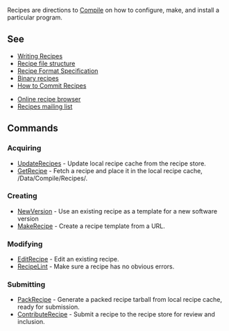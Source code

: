 Recipes are directions to [[Compile]] on how to configure, make, and install a particular program.
== See ==
* [[Writing Recipes]]
* [[Recipe file structure]]
* [[Recipe Format Specification]]
* [[Binary recipes]]
* [[How to Commit Recipes]]

* [http://recipes.gobolinux.org/ Online recipe browser]
* [http://lists.gobolinux.org/mailman/listinfo/gobolinux-recipes Recipes mailing list ]

== Commands ==

=== Acquiring ===
* [[UpdateRecipes]] - Update local recipe cache from the recipe store.
* [[GetRecipe]] - Fetch a recipe and place it in the local recipe cache, /Data/Compile/Recipes/.

=== Creating ===
* [[NewVersion]] - Use an existing recipe as a template for a new software version
* [[MakeRecipe]] - Create a recipe template from a URL.

=== Modifying ===
* [[EditRecipe]] - Edit an existing recipe.
* [[RecipeLint]] - Make sure a recipe has no obvious errors.

=== Submitting ===
* [[PackRecipe]] - Generate a packed recipe tarball from local recipe cache, ready for submission.
* [[ContributeRecipe]] - Submit a recipe to the recipe store for review and inclusion. 


